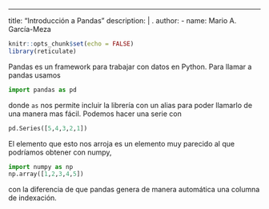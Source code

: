 ---
title: "Introducción a Pandas"
description: |
  .
author:
  - name: Mario A. García-Meza

```r
knitr::opts_chunk$set(echo = FALSE)
library(reticulate)
```


Pandas es un framework para trabajar con datos en Python. Para llamar a pandas usamos

```python
import pandas as pd
```

donde `as` nos permite incluir la librería con un alias para poder llamarlo de una manera mas fácil. Podemos hacer una serie con

```python
pd.Series([5,4,3,2,1])
```
El elemento que esto nos arroja es un elemento muy parecido al que podríamos obtener con numpy,

```python
import numpy as np
np.array([1,2,3,4,5])
```

con la diferencia de que pandas genera de manera automática una columna de indexación.